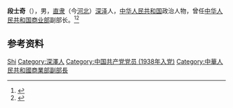'''段士奇'''（{{bd|1916年||1981年|}}），男，[[直隶|直隶]]（今[[河北|河北]]）[[深泽|深泽]]人，[[中华人民共和国|中华人民共和国]]政治人物，曾任[[中华人民共和国商业部|中华人民共和国商业部]]副部长。<ref>{{Cite book|title=中国共产党名人录|author=于俊道主编|publisher=四川人民出版社|year=1997|isbn=|location=成都|pages=}}</ref><ref>{{Cite book|title=中国共产党人名大辞典|author=盛平主编|publisher=中国国际广播出版社|year=1991|isbn=|location=北京|pages=}}</ref>

== 参考资料 ==
{{reflist}}

{{中国人物小作品}}

{{Authority control}}
{{DEFAULTSORT:Duan段}}
[[Category:段姓|Shi]]
[[Category:深澤人|Category:深澤人]]
[[Category:中国共产党党员_(1938年入党)|Category:中国共产党党员 (1938年入党)]]
[[Category:中華人民共和國商業部副部長|Category:中華人民共和國商業部副部長]]